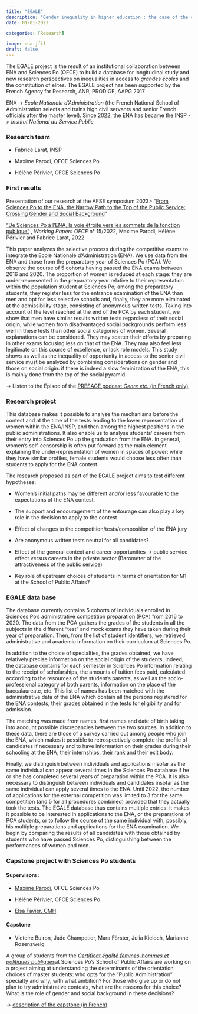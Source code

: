 ```yaml
---
title: "EGALE"
description: "Gender inequality in higher education : the case of the competitive examination of the French National School of Administration "
date: 01-01-2023

categories: [Research] 

image: ena.jfif
draft: false 
---
```


The EGALE project is the result of an institutional collaboration between ENA and Sciences Po (OFCE) to build a database for longitudinal study and new research perspectives on inequalities in access to *grandes écoles* and the constitution of elites. The EGALE project has been supported by the French Agency for Research, ANR, PRODIGE, AAPG 2017

ENA -\> *Ecole Nationale d'Administration* (the French National School of Administration selects and trains high civil servants and senior French officials after the master level). Since 2022, the ENA has became the INSP -\> *Institut National du Service Public*

### Research team

-   Fabrice Larat, INSP

-   Maxime Parodi, OFCE Sciences Po

-   Hélène Périvier, OFCE Sciences Po

### First results

Presentation of our research at the AFSE symposium 2023\> "[From Sciences Po to the ENA, the Narrow Path to the Top of the Public Service: Crossing Gender and Social Background](pdf/slides_egale23.pdf)"

["De Sciences Po à l'ENA, la voie étroite vers les sommets de la fonction publique"](https://www.ofce.sciences-po.fr/pdf/dtravail/OFCEWP2022-15.pdf) , *Working Papers OFCE* n° 15/2022, Maxime Parodi, Hélène Périvier and Fabrice Larat, 2022

This paper analyzes the selective process during the competitive exams to integrate the Ecole Nationale d'Administration (ENA). We use data from the ENA and those from the preparatory year of Sciences Po (PCA). We observe the course of 5 cohorts having passed the ENA exams between 2016 and 2020. The proportion of women is reduced at each stage: they are under-represented in the preparatory year relative to their representation within the population student at Sciences Po; among the preparatory students, they register less for the entrance examination of the ENA than men and opt for less selective schools and, finally, they are more eliminated at the admissibility stage, consisting of anonymous written tests. Taking into account of the level reached at the end of the PCA by each student, we show that men have similar results written tests regardless of their social origin, while women from disadvantaged social backgrounds perform less well in these tests than other social categories of women. Several explanations can be considered. They may scatter their efforts by preparing in other exams focusing less on that of the ENA. They may also feel less legitimate on this course of excellence, or lack role models. This study shows as well as the inequality of opportunity in access to the senior civil service must be analyzed by combining considerations on gender and those on social origin: if there is indeed a slow feminization of the ENA, this is mainly done from the top of the social pyramid.

-\> Listen to the Episod of the [PRESAGE podcast *Genre etc.* (in French only)](https://www.sciencespo.fr/programme-presage/fr/content/podcast-genre-etc.html)

### Research project

This database makes it possible to analyse the mechanisms before the contest and at the time of the tests leading to the lower representation of women within the ENA/INSP, and then among the highest positions in the public administrations. It also enable us to analyse students' careers from their entry into Sciences Po up the graduation from the ENA. In general, women's self-censorship is often put forward as the main element explaining the under-representation of women in spaces of power: while they have similar profiles, female students would choose less often than students to apply for the ENA contest.

The research proposed as part of the EGALE project aims to test different hypotheses:

-   Women's initial paths may be different and/or less favourable to the expectations of the ENA contest.

-   The support and encouragement of the entourage can also play a key role in the decision to apply to the contest

-   Effect of changes to the competition/tests/composition of the ENA jury

-   Are anonymous written tests neutral for all candidates?

-   Effect of the general context and career opportunities -\> public service effect versus careers in the private sector (Barometer of the attractiveness of the public service)

-   Key role of upstream choices of students in terms of orientation for M1 at the School of Public Affairs?

### EGALE data base

The database currently contains 5 cohorts of individuals enrolled in Sciences Po's administrative competition preparation (PCA) from 2016 to 2020. The data from the PCA gathers the grades of the students in all the subjects in the different "test" and mock exams they have taken during their year of preparation. Then, from the list of student identifiers, we retrieved administrative and academic information on their curriculum at Sciences Po.

In addition to the choice of specialties, the grades obtained, we have relatively precise information on the social origin of the students. Indeed, the database contains for each semester in Sciences Po information relating to the receipt of scholarships, the amounts of tuition fees paid, calculated according to the resources of the student's parents, as well as the socio-professional category of both parents, information on the place of the baccalaureate, etc. This list of names has been matched with the administrative data of the ENA which contain all the persons registered for the ENA contests, their grades obtained in the tests for eligibility and for admission.

The matching was made from names, first names and date of birth taking into account possible discrepancies between the two sources. In addition to these data, there are those of a survey carried out among people who join the ENA, which makes it possible to retrospectively complete the profile of candidates if necessary and to have information on their grades during their schooling at the ENA, their internships, their rank and their exit body.

Finally, we distinguish between individuals and applications insofar as the same individual can appear several times in the Sciences Po database if he or she has completed several years of preparation within the PCA. It is also necessary to distinguish between individuals and candidates insofar as the same individual can apply several times to the ENA. Until 2022, the number of applications for the external competition was limited to 3 for the same competition (and 5 for all procedures combined) provided that they actually took the tests. The EGALE database thus contains multiple entries: it makes it possible to be interested in applications to the ENA, or the preparations of PCA students, or to follow the course of the same individual with, possibly, his multiple preparations and applications for the ENA examination. We begin by comparing the results of all candidates with those obtained by students who have passed Sciences Po, distinguishing between the performances of women and men.

### Capstone project with Sciences Po students

#### Supervisors :

-   [Maxime Parodi](https://www.ofce.sciences-po.fr/pages-chercheurs/page.php?id=27), OFCE Sciences Po

-   Hélène Périvier, OFCE Sciences Po

-   [Elsa Favier, CMH](https://www.cmh.ens.fr/author/elsa-favier/)

#### Capstone

-   Victoire Buiron, Jade Champetier, Mara Förster, Julia Kieloch, Marianne Rosenzweig 

A group of students from the [*Certificat égalité femmes-hommes et politiques publiques*](https://www.sciencespo.fr/programme-presage/fr/content/certificat-egalite-femmes-hommes-ecole-daffaires-publiques.html#:~:text=Le%20Certificat%20%C3%89galit%C3%A9%20femmes-hommes%20et%20politiques%20publiques%20propose,politiques%20d%E2%80%99%C3%A9galit%C3%A9%20et%20de%20lutte%20contre%20les%20discriminations.)at Sciences Po's School of Public Affairs are working on a project aiming at understanding the determinants of the orientation choices of master students: who opts for the "Public Administration" specialty and why, with what ambition? For those who give up or do not plan to try administrative contests, what are the reasons for this choice? What is the role of gender and social background in these decisions?

-\> [description of the capstone (in French)](groupe_certificat.pdf)

